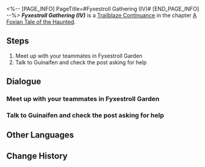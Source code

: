 <%-- [PAGE_INFO]
PageTitle=#Fyxestroll Gathering (IV)#
[END_PAGE_INFO] --%>
{{Stub|Dialogue, characters, and location(s)}}
{{Mission Infobox
|id            = 8015194
|title         = 
|image         = Mission Fyxestroll Gathering (IV).png
|type          = Continuance
|event_name    = 
|chapter       = A Foxian Tale of the Haunted
|requirements  = Reach phase 4 in [[A Foxian Tale of the Haunted]]
|summary       = Summoned by the Ten-Lords Commission, you have established the "Ten-Lords Commission Special Operations Team for the Heliobi Containment Breach Incident."<br />Now, you need to collect clues about the escaped heliobi from the Ghostly Grove.
|characters    = <!--characters that appear in this mission-->
|startLocation = <!--location as it intially appears on the mission screen-->
|world         = <!--i.e. Penacony-->
|area          = <!--i.e. A Child's Dream-->
|prev          = 
|next          = Foxian Dream
|exp           = 
|credits       = 
|stellarJade   = 
|other         = 
}}
'''''Fyxestroll Gathering (IV)''''' is a [[Trailblaze Continuance]] in the chapter [[A Foxian Tale of the Haunted]].

==Steps==
# Meet up with your teammates in Fyxestroll Garden
# Talk to Guinaifen and check the post asking for help

<!--
==Gameplay Notes==

--><!--
==Trial Character==

-->
==Dialogue==
{{Stub Dialogue}}
===Meet up with your teammates in Fyxestroll Garden===
{{Mission Description|type=continuance|location=<!--to be added-->|Once again, you reunite with your fellow ghost hunters at Fyxestroll Garden. Scanning through the posts on Ghostly Grove and conducting investigations have become routine tasks for you.}}
{{Dialogue Start}}
:{{tx}}
{{Dialogue End}}

===Talk to Guinaifen and check the post asking for help===
{{Mission Description|type=continuance|location=<!--to be added-->|update|Having completed your adventure, you and your fellow ghost hunters are expected to reunite at Fyxestroll Garden as always, just like checking into work... However, Huohuo is missing this time!<br />Guinaifen has posted a message seeking information about Huohuo's whereabouts. Talk to her and see if she has discovered anything.}}
{{Dialogue Start}}
:{{tx}}
{{Dialogue End}}

==Other Languages==
{{Other Languages
|en   = Fyxestroll Gathering (IV)
|zhs  = 绥园聚首•其四
|zht  = 綏園聚首•其四
|ja   = 綏園の集い・其の四
|ko   = 유원에서의 회합•4
|es   = Reunión en el Jardín del Sosiego IV
|fr   = Réunion au Jardin de vulpeflâne IV
|ru   = Встреча в Саду безмятежности IV
|th   = สวนเฮี้ยนแดนสงัด 4
|vi   = Tập Hợp Tại Khu Vườn Tĩnh Mịch 4
|de   = Versammlung im Fuchsfeengarten IV
|id   = Pertemuan Fyxestroll Garden 4
|pt   = Encontro Flamavulpe (IV)
}}

==Change History==
{{Change History|1.5}}
